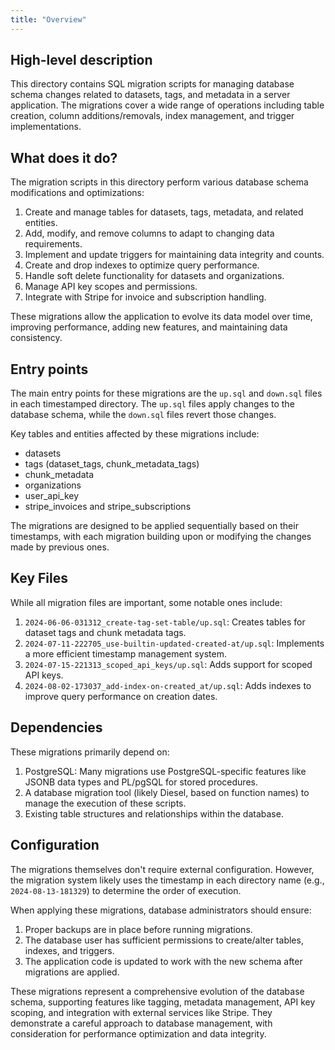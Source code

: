 ```yaml
---
title: "Overview"
---
```


## High-level description
This directory contains SQL migration scripts for managing database schema changes related to datasets, tags, and metadata in a server application. The migrations cover a wide range of operations including table creation, column additions/removals, index management, and trigger implementations.

## What does it do?
The migration scripts in this directory perform various database schema modifications and optimizations:

1. Create and manage tables for datasets, tags, metadata, and related entities.
2. Add, modify, and remove columns to adapt to changing data requirements.
3. Implement and update triggers for maintaining data integrity and counts.
4. Create and drop indexes to optimize query performance.
5. Handle soft delete functionality for datasets and organizations.
6. Manage API key scopes and permissions.
7. Integrate with Stripe for invoice and subscription handling.

These migrations allow the application to evolve its data model over time, improving performance, adding new features, and maintaining data consistency.

## Entry points
The main entry points for these migrations are the `up.sql` and `down.sql` files in each timestamped directory. The `up.sql` files apply changes to the database schema, while the `down.sql` files revert those changes.

Key tables and entities affected by these migrations include:
- datasets
- tags (dataset_tags, chunk_metadata_tags)
- chunk_metadata
- organizations
- user_api_key
- stripe_invoices and stripe_subscriptions

The migrations are designed to be applied sequentially based on their timestamps, with each migration building upon or modifying the changes made by previous ones.

## Key Files
While all migration files are important, some notable ones include:

1. `2024-06-06-031312_create-tag-set-table/up.sql`: Creates tables for dataset tags and chunk metadata tags.
2. `2024-07-11-222705_use-builtin-updated-created-at/up.sql`: Implements a more efficient timestamp management system.
3. `2024-07-15-221313_scoped_api_keys/up.sql`: Adds support for scoped API keys.
4. `2024-08-02-173037_add-index-on-created_at/up.sql`: Adds indexes to improve query performance on creation dates.

## Dependencies
These migrations primarily depend on:

1. PostgreSQL: Many migrations use PostgreSQL-specific features like JSONB data types and PL/pgSQL for stored procedures.
2. A database migration tool (likely Diesel, based on function names) to manage the execution of these scripts.
3. Existing table structures and relationships within the database.

## Configuration
The migrations themselves don't require external configuration. However, the migration system likely uses the timestamp in each directory name (e.g., `2024-08-13-181329`) to determine the order of execution.

When applying these migrations, database administrators should ensure:
1. Proper backups are in place before running migrations.
2. The database user has sufficient permissions to create/alter tables, indexes, and triggers.
3. The application code is updated to work with the new schema after migrations are applied.

These migrations represent a comprehensive evolution of the database schema, supporting features like tagging, metadata management, API key scoping, and integration with external services like Stripe. They demonstrate a careful approach to database management, with consideration for performance optimization and data integrity.